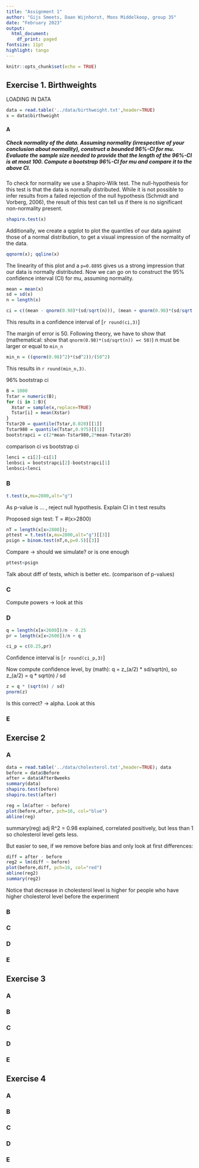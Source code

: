 ```yaml
---
title: "Assignment 1"
author: "Gijs Smeets, Daan Wijnhorst, Moos Middelkoop, group 35"
date: "February 2023"
output:
  html_document:
    df_print: paged
fontsize: 11pt
highlight: tango
---
```


```r
knitr::opts_chunk$set(echo = TRUE)
```

## Exercise 1. Birthweights

LOADING IN DATA
```r
data = read.table('../data/birthweight.txt',header=TRUE)
x = data$birthweight
```


#### A
##### Check normality of the data. Assuming normality (irrespective of your conclusion about normality), construct a bounded 96%-CI for mu. Evaluate the sample size needed to provide that the length of the 96%-CI is at most 100. Compute a bootstrap 96%-CI for mu and compare it to the above CI.

To check for normality we use a Shapiro-Wilk test. The null-hypothesis for this test is that the data is normally distributed. While it is not possible to infer results from a failed rejection of the null hypothesis (Schmidt and Vorberg, 2006), the result of this test can tell us if there is no significant non-normality present.

```r
shapiro.test(x)
```

Additionally, we create a qqplot to plot the quantiles of our data against those of a normal distribution, to get a visual impression of the normality of the data.

```r
qqnorm(x); qqline(x)
```

The linearity of this plot and a `p=0.8895` gives us a strong impression that our data is normally distributed. Now we can go on to construct the 95% confidence interval (CI) for mu, assuming normality.

```r
mean = mean(x)
sd = sd(x)
n = length(x)

ci = c((mean - qnorm(0.98)*(sd/sqrt(n))), (mean + qnorm(0.98)*(sd/sqrt(n))))
```

This results in a confidence interval of [`r round(ci,3)`]

The margin of error is 50. Following theory, we have to show that (mathematical: show that `qnorm(0.98)*(sd/sqrt(n)) =< 50)`)
n must be larger or equal to `min_n`
```r
min_n = ((qnorm(0.98)^2)*(sd^2))/(50^2)
```
This results in `r round(min_n,3)`.

96% bootstrap ci
```r
B = 1000
Tstar = numeric(B);
for (i in 1:B){
  Xstar = sample(x,replace=TRUE)
  Tstar[i] = mean(Xstar)
}
Tstar20 = quantile(Tstar,0.020)[[1]]
Tstar980 = quantile(Tstar,0.975)[[1]]
bootstrapci = c(2*mean-Tstar980,2*mean-Tstar20)
```

comparison ci vs bootstrap ci
```r
lenci = ci[2]-ci[1]
lenbsci = bootstrapci[2]-bootstrapci[1]
lenbsci<lenci 
```

### B

```r
t.test(x,mu=2800,alt="g")
```
As p-value is ... , reject null hypothesis.
Explain CI in t test results

Proposed sign test: T = #(x>2800)
```r
nT = length(x[x>2800]); 
pttest = t.test(x,mu=2800,alt="g")[[3]]
psign = binom.test(nT,n,p=0.5)[[3]]
```

Compare -> should we simulate? or is one enough
```r
pttest<psign
```
Talk about diff of tests, which is better etc. (comparison of p-values)

### C
Compute powers -> look at this

### D
```r
q = length(x[x<2600])/n - 0.25
pr = length(x[x<2600])/n + q
```

```r
ci_p = c(0.25,pr)
```
Confidence interval is [`r round(ci_p,3)`]


Now compute confidence level, by (math): q = z_(a/2) * sd/sqrt(n), so z_(a/2) = q * sqrt(n) / sd
```r
z = q * (sqrt(n) / sd)
pnorm(z)
```

Is this correct? -> alpha. Look at this


### E


## Exercise 2

### A
```r
data = read.table('../data/cholesterol.txt',header=TRUE); data
before = data$Before
after = data$After8weeks
summary(data)
shapiro.test(before)
shapiro.test(after)
```
```r
reg = lm(after ~ before)
plot(before,after, pch=16, col="blue")
abline(reg)
```
summary(reg) adj R^2 = 0.98 explained, correlated positively, but less than 1 so cholesterol level gets less. 

But easier to see, if we remove before bias and only look at first differences:
```r
diff = after - before
reg2 = lm(diff ~ before)
plot(before,diff, pch=16, col="red")
abline(reg2)
summary(reg2)
```
Notice that decrease in cholesterol level is higher for people who have higher cholesterol level before the experiment

### B

### C

### D

### E


## Exercise 3

### A

### B

### C

### D

### E


## Exercise 4

### A

### B

### C

### D

### E

